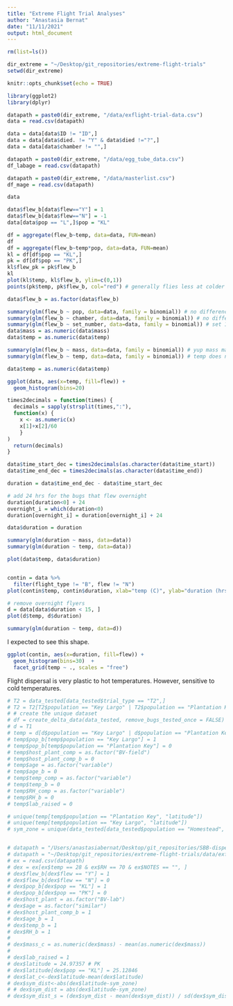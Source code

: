 ```yaml
---
title: "Extreme Flight Trial Analyses"
author: "Anastasia Bernat"
date: "11/11/2021"
output: html_document
---
```


```r
rm(list=ls())

dir_extreme = "~/Desktop/git_repositories/extreme-flight-trials"
setwd(dir_extreme)

knitr::opts_chunk$set(echo = TRUE)
```

```r
library(ggplot2)
library(dplyr)
```

```r
datapath = paste0(dir_extreme, "/data/exflight-trial-data.csv")
data = read.csv(datapath)

data = data[data$ID != "ID",]
data = data[data$died. != "Y" & data$died !="?",]
data = data[data$chamber != "",]

datapath = paste0(dir_extreme, "/data/egg_tube_data.csv")
df_labage = read.csv(datapath)

datapath = paste0(dir_extreme, "/data/masterlist.csv")
df_mage = read.csv(datapath)

data
```

```r
data$flew_b[data$flew=="Y"] = 1
data$flew_b[data$flew=="N"] = -1
data[data$pop == "L",]$pop = "KL"
```

```r
df = aggregate(flew_b~temp, data=data, FUN=mean)
df
df = aggregate(flew_b~temp*pop, data=data, FUN=mean)
kl = df[df$pop == "KL",]
pk = df[df$pop == "PK",]
kl$flew_pk = pk$flew_b
kl
plot(kl$temp, kl$flew_b, ylim=c(0,1))
points(pk$temp, pk$flew_b, col="red") # generally flies less at colder temps and flies more at hotter temps
```
```r
data$flew_b = as.factor(data$flew_b)
```

```r
summary(glm(flew_b ~ pop, data=data, family = binomial)) # no difference between populations
summary(glm(flew_b ~ chamber, data=data, family = binomial)) # no difference between chambers
summary(glm(flew_b ~ set_number, data=data, family = binomial)) # set 14
data$mass = as.numeric(data$mass)
data$temp = as.numeric(data$temp)
```

```r
summary(glm(flew_b ~ mass, data=data, family = binomial)) # yup mass matters A LOT
summary(glm(flew_b ~ temp, data=data, family = binomial)) # temp does not matter for flight probably...
```

```r
data$temp = as.numeric(data$temp)

ggplot(data, aes(x=temp, fill=flew)) +
  geom_histogram(bins=20) 
```


```r
times2decimals = function(times) {
  decimals = sapply(strsplit(times,":"),
  function(x) {
    x <- as.numeric(x)
    x[1]+x[2]/60
    }
)
  return(decimals)
}

data$time_start_dec = times2decimals(as.character(data$time_start))
data$time_end_dec = times2decimals(as.character(data$time_end))

duration = data$time_end_dec - data$time_start_dec

# add 24 hrs for the bugs that flew overnight 
duration[duration<0] + 24
overnight_i = which(duration<0)
duration[overnight_i] = duration[overnight_i] + 24

data$duration = duration

summary(glm(duration ~ mass, data=data)) 
summary(glm(duration ~ temp, data=data)) 
```


```r
plot(data$temp, data$duration)


contin = data %>%
  filter(flight_type != "B", flew != "N")
plot(contin$temp, contin$duration, xlab="temp (C)", ylab="duration (hrs)")

# remove overnight flyers 
d = data[data$duration < 15, ]
plot(d$temp, d$duration)

summary(glm(duration ~ temp, data=d)) 
```

I expected to see this shape.

```r
ggplot(contin, aes(x=duration, fill=flew)) +
  geom_histogram(bins=30)  +
  facet_grid(temp ~ ., scales = "free")
```

Flight dispersal is very plastic to hot temperatures. However, sensitive to cold temperatures. 



```r


# T2 = data_tested[data_tested$trial_type == "T2",]
# T2 = T2[T2$population == "Key Largo" | T2$population == "Plantation Key",]
# # create the unique dataset
# df = create_delta_data(data_tested, remove_bugs_tested_once = FALSE) 
# d = T1
# temp = d[d$population == "Key Largo" | d$population == "Plantation Key",]
# temp$pop_b[temp$population == "Key Largo"] = 1
# temp$pop_b[temp$population == "Plantation Key"] = 0
# temp$host_plant_comp = as.factor("BV-field")
# temp$host_plant_comp_b = 0 
# temp$age = as.factor("variable")
# temp$age_b = 0
# temp$temp_comp = as.factor("variable")
# temp$temp_b = 0
# temp$RH_comp = as.factor("variable")
# temp$RH_b = 0
# temp$lab_raised = 0

# unique(temp[temp$population == "Plantation Key", "latitude"])
# unique(temp[temp$population == "Key Largo", "latitude"])
# sym_zone = unique(data_tested[data_tested$population == "Homestead", "latitude"])


# datapath = "/Users/anastasiabernat/Desktop/git_repositories/SBB-dispersal/avbernat/Dispersal/Winter_2020/stats/exflight-trial-data.csv"
# datapath = "~/Desktop/git_repositories/extreme-flight-trials/data/exflight-trial-data.csv"
# ex = read.csv(datapath)
# dex = ex[ex$temp == 28 & ex$RH == 70 & ex$NOTES == "", ]
# dex$flew_b[dex$flew == "Y"] = 1
# dex$flew_b[dex$flew == "N"] = 0
# dex$pop_b[dex$pop == "KL"] = 1
# dex$pop_b[dex$pop == "PK"] = 0
# dex$host_plant = as.factor("BV-lab")
# dex$age = as.factor("similar")
# dex$host_plant_comp_b = 1
# dex$age_b = 1
# dex$temp_b = 1
# dex$RH_b = 1
# 
# dex$mass_c = as.numeric(dex$mass) - mean(as.numeric(dex$mass))
# 
# dex$lab_raised = 1
# dex$latitude = 24.97357 # PK
# dex$latitude[dex$pop == "KL"] = 25.12846
# dex$lat_c<-dex$latitude-mean(dex$latitude)
# dex$sym_dist<-abs(dex$latitude-sym_zone)
# # dex$sym_dist = abs(dex$latitude-sym_zone)
# dex$sym_dist_s = (dex$sym_dist - mean(dex$sym_dist)) / sd(dex$sym_dist)

```
